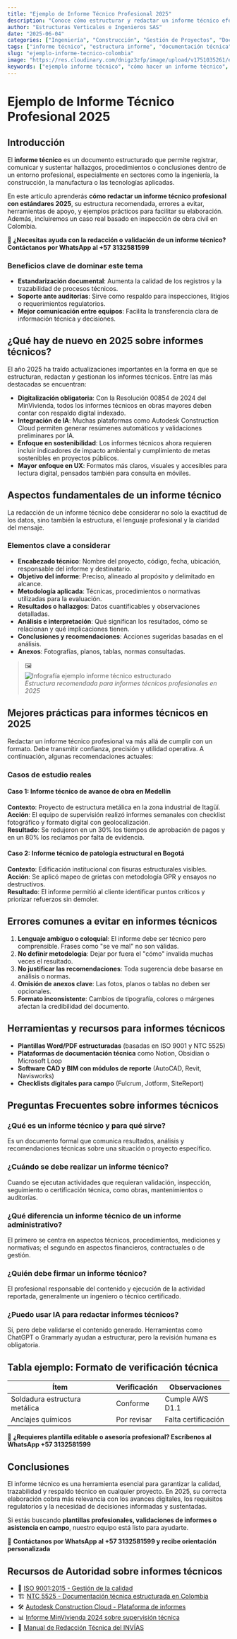 ```yaml
---
title: "Ejemplo de Informe Técnico Profesional 2025"
description: "Conoce cómo estructurar y redactar un informe técnico efectivo con ejemplos actualizados para 2025"
author: "Estructuras Verticales e Ingenieros SAS"
date: "2025-06-04"
categories: ["Ingeniería", "Construcción", "Gestión de Proyectos", "Documentación Técnica", "Supervisión de Obra", "Auditoría Técnica", "Calidad y Normativas", "Informes Técnicos"]
tags: ["informe técnico", "estructura informe", "documentación técnica", "ejemplo de informe", "norma técnica", "modelo informe técnico", "reporte de obra", "auditoría técnica", "técnico de campo", "estructura documento"]
slug: "ejemplo-informe-tecnico-colombia"
image: "https://res.cloudinary.com/dnigz3zfp/image/upload/v1751035261/ejemplo_de_informe_tecnico_ahk5p9.webp"
keywords: ["ejemplo informe técnico", "cómo hacer un informe técnico", "estructura informe técnico", "informe técnico 2025", "informe técnico ingeniería", "formato informe profesional", "redacción informe técnico", "plantilla informe técnico", "informe técnico construcción", "auditoría técnica", "gestión documental técnica", "modelo de informe técnico", "documento técnico estandarizado", "checklist informe técnico", "validación informe técnico"]
---
```


# Ejemplo de Informe Técnico Profesional 2025

## Introducción

El **informe técnico** es un documento estructurado que permite registrar, comunicar y sustentar hallazgos, procedimientos o conclusiones dentro de un entorno profesional, especialmente en sectores como la ingeniería, la construcción, la manufactura o las tecnologías aplicadas. 

En este artículo aprenderás **cómo redactar un informe técnico profesional con estándares 2025**, su estructura recomendada, errores a evitar, herramientas de apoyo, y ejemplos prácticos para facilitar su elaboración. Además, incluiremos un caso real basado en inspección de obra civil en Colombia.

📲 **¿Necesitas ayuda con la redacción o validación de un informe técnico? Contáctanos por WhatsApp al +57 3132581599**

### Beneficios clave de dominar este tema

- **Estandarización documental**: Aumenta la calidad de los registros y la trazabilidad de procesos técnicos.
- **Soporte ante auditorías**: Sirve como respaldo para inspecciones, litigios o requerimientos regulatorios.
- **Mejor comunicación entre equipos**: Facilita la transferencia clara de información técnica y decisiones.

## ¿Qué hay de nuevo en 2025 sobre informes técnicos?

El año 2025 ha traído actualizaciones importantes en la forma en que se estructuran, redactan y gestionan los informes técnicos. Entre las más destacadas se encuentran:

- **Digitalización obligatoria**: Con la Resolución 00854 de 2024 del MinVivienda, todos los informes técnicos en obras mayores deben contar con respaldo digital indexado.
- **Integración de IA**: Muchas plataformas como Autodesk Construction Cloud permiten generar resúmenes automáticos y validaciones preliminares por IA.
- **Enfoque en sostenibilidad**: Los informes técnicos ahora requieren incluir indicadores de impacto ambiental y cumplimiento de metas sostenibles en proyectos públicos.
- **Mayor enfoque en UX**: Formatos más claros, visuales y accesibles para lectura digital, pensados también para consulta en móviles.

## Aspectos fundamentales de un informe técnico

La redacción de un informe técnico debe considerar no solo la exactitud de los datos, sino también la estructura, el lenguaje profesional y la claridad del mensaje.

### Elementos clave a considerar

- **Encabezado técnico**: Nombre del proyecto, código, fecha, ubicación, responsable del informe y destinatario.
- **Objetivo del informe**: Preciso, alineado al propósito y delimitado en alcance.
- **Metodología aplicada**: Técnicas, procedimientos o normativas utilizadas para la evaluación.
- **Resultados o hallazgos**: Datos cuantificables y observaciones detalladas.
- **Análisis e interpretación**: Qué significan los resultados, cómo se relacionan y qué implicaciones tienen.
- **Conclusiones y recomendaciones**: Acciones sugeridas basadas en el análisis.
- **Anexos**: Fotografías, planos, tablas, normas consultadas.

> 🖼️  
> ![Infografía ejemplo informe técnico estructurado](https://res.cloudinary.com/dnigz3zfp/image/upload/v1751035261/ejemplo_de_informe_tecnico_ahk5p9.webp)  
> *Estructura recomendada para informes técnicos profesionales en 2025*

## Mejores prácticas para informes técnicos en 2025

Redactar un informe técnico profesional va más allá de cumplir con un formato. Debe transmitir confianza, precisión y utilidad operativa. A continuación, algunas recomendaciones actuales:

### Casos de estudio reales

#### Caso 1: Informe técnico de avance de obra en Medellín

**Contexto**: Proyecto de estructura metálica en la zona industrial de Itagüí.  
**Acción**: El equipo de supervisión realizó informes semanales con checklist fotográfico y formato digital con geolocalización.  
**Resultado**: Se redujeron en un 30% los tiempos de aprobación de pagos y en un 80% los reclamos por falta de evidencia.

#### Caso 2: Informe técnico de patología estructural en Bogotá

**Contexto**: Edificación institucional con fisuras estructurales visibles.  
**Acción**: Se aplicó mapeo de grietas con metodología GPR y ensayos no destructivos.  
**Resultado**: El informe permitió al cliente identificar puntos críticos y priorizar refuerzos sin demoler.

## Errores comunes a evitar en informes técnicos

1. **Lenguaje ambiguo o coloquial**: El informe debe ser técnico pero comprensible. Frases como "se ve mal" no son válidas.
2. **No definir metodología**: Dejar por fuera el "cómo" invalida muchas veces el resultado.
3. **No justificar las recomendaciones**: Toda sugerencia debe basarse en análisis o normas.
4. **Omisión de anexos clave**: Las fotos, planos o tablas no deben ser opcionales.
5. **Formato inconsistente**: Cambios de tipografía, colores o márgenes afectan la credibilidad del documento.

## Herramientas y recursos para informes técnicos

- **Plantillas Word/PDF estructuradas** (basadas en ISO 9001 y NTC 5525)
- **Plataformas de documentación técnica** como Notion, Obsidian o Microsoft Loop
- **Software CAD y BIM con módulos de reporte** (AutoCAD, Revit, Navisworks)
- **Checklists digitales para campo** (Fulcrum, Jotform, SiteReport)

## Preguntas Frecuentes sobre informes técnicos

### ¿Qué es un informe técnico y para qué sirve?

Es un documento formal que comunica resultados, análisis y recomendaciones técnicas sobre una situación o proyecto específico.

### ¿Cuándo se debe realizar un informe técnico?

Cuando se ejecutan actividades que requieran validación, inspección, seguimiento o certificación técnica, como obras, mantenimientos o auditorías.

### ¿Qué diferencia un informe técnico de un informe administrativo?

El primero se centra en aspectos técnicos, procedimientos, mediciones y normativas; el segundo en aspectos financieros, contractuales o de gestión.

### ¿Quién debe firmar un informe técnico?

El profesional responsable del contenido y ejecución de la actividad reportada, generalmente un ingeniero o técnico certificado.

### ¿Puedo usar IA para redactar informes técnicos?

Sí, pero debe validarse el contenido generado. Herramientas como ChatGPT o Grammarly ayudan a estructurar, pero la revisión humana es obligatoria.

## Tabla ejemplo: Formato de verificación técnica

<div className="overflow-x-auto rounded-lg border border-gray-300 my-4 shadow-sm">
  <table className="min-w-full border-collapse border border-gray-300 text-sm font-sans">
    <thead className="bg-blue-100 text-left font-semibold text-gray-700">
      <tr>
        <th className="border border-gray-300 px-4 py-2">Ítem</th>
        <th className="border border-gray-300 px-4 py-2">Verificación</th>
        <th className="border border-gray-300 px-4 py-2">Observaciones</th>
      </tr>
    </thead>
    <tbody>
      <tr>
        <td className="border border-gray-300 px-4 py-2">Soldadura estructura metálica</td>
        <td className="border border-gray-300 px-4 py-2">Conforme</td>
        <td className="border border-gray-300 px-4 py-2">Cumple AWS D1.1</td>
      </tr>
      <tr>
        <td className="border border-gray-300 px-4 py-2">Anclajes químicos</td>
        <td className="border border-gray-300 px-4 py-2">Por revisar</td>
        <td className="border border-gray-300 px-4 py-2">Falta certificación</td>
      </tr>
    </tbody>
  </table>
</div>

📲 **¿Requieres plantilla editable o asesoría profesional? Escríbenos al WhatsApp +57 3132581599**

## Conclusiones

El informe técnico es una herramienta esencial para garantizar la calidad, trazabilidad y respaldo técnico en cualquier proyecto. En 2025, su correcta elaboración cobra más relevancia con los avances digitales, los requisitos regulatorios y la necesidad de decisiones informadas y sustentadas.

Si estás buscando **plantillas profesionales, validaciones de informes o asistencia en campo**, nuestro equipo está listo para ayudarte.

📲 **Contáctanos por WhatsApp al +57 3132581599 y recibe orientación personalizada**

## Recursos de Autoridad sobre informes técnicos

- 📘 [ISO 9001:2015 - Gestión de la calidad](https://www.iso.org/iso-9001-quality-management.html)
- 🏗️ [NTC 5525 - Documentación técnica estructurada en Colombia](https://www.icontec.org/)
- 🛠️ [Autodesk Construction Cloud - Plataforma de informes](https://construction.autodesk.com/)
- 📊 [Informe MinVivienda 2024 sobre supervisión técnica](https://www.minvivienda.gov.co/)
- 🧾 [Manual de Redacción Técnica del INVÍAS](https://www.invias.gov.co/)

